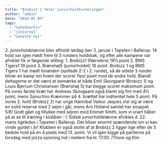 ```yaml
---
title: "Brobizz 1 fører juniorholdturneringen"
author: "admin"
date: "2014-01-05"
tags: 
  - "nyhedsarkiv"
  - "juniornyt"
  - "seneste-nyt"
---
```


2\. juniorholdstævne blev afholdt lørdag den 3. januar i Tapeten i Ballerup. 14 hold var igen mødt frem til 3 runders holdskak, og efter alle kampene var afviklet fik vi følgende stilling: 1. Brobizz1 (Nørrebro) 19½ point 2. BMS Tigers1 19 point 3. Brønshøj5 (juniorholdet) 16 point. Brobizz 1 og BMS Tigers 1 har mødt hinanden (spillede 2-2 i 2. runde), så de sidste 3 runder bliver en kamp om hvem der scorer flest point mod de andre hold. Blandt deltagerne er det værd at bemærke at både Emil Skovgaard (Brobizz 1) og Louis Bjerrum Christiansen (Brønshøj 5) har begge scoret maksimum point. På vores første bræt har Andreas Skovgaard også klaret sig fint med 4½ point, mens Sanschiro Kræmmer på 4. brættet har indhentet hele 5 point. På vores 2. hold (Brobizz 2) har unge Hannibal Valeur Jaques vist sig at være en solid reserve med 2 sejre i går, mens Arn Holland samlet har snuppet 5/6! Godt gået og tillykke med sejren mod Emmet Smith, som vi snart håber på at se til træning i klubben :-) Sidste juniorholdstævne afvikles d. 22. marts ligeledes i Tapeten i Ballerup. Det bliver enormt spændende om vi kan vinde guldet i år! Klubben er også stolte af at Brobizz 2 ligger lige efter de 3 bedste hold på en 4.plads med 13. point. Vi vil igen kigge på partierne på torsdag med pizza spisning ind i mellem fra kl. 17.00. /Thore og Kim
